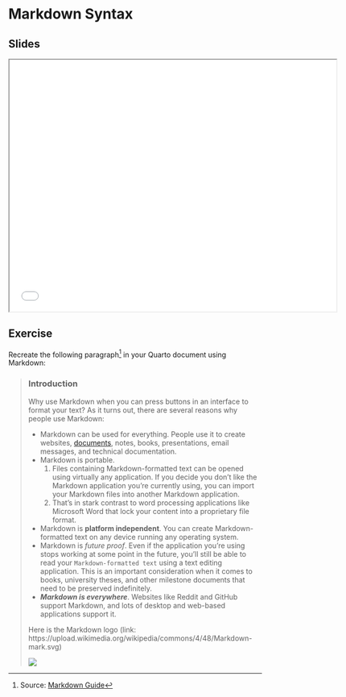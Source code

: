 # Markdown Syntax {.unnumbered}

## Slides

```{=html}
<iframe width="650" height="500" src="slides/writing.html"></iframe>
```

## Exercise

Recreate the following paragraph[^1] in your Quarto document using Markdown:

> ### Introduction
> Why use Markdown when you can press buttons in an interface to format your text? As it turns out, there are several reasons why people use Markdown:
>
> - Markdown can be used for everything. People use it to create websites, [documents](https://www.markdownguide.org/getting-started/#documents), notes, books, presentations, email messages, and technical documentation.
> - Markdown is portable. 
>    1. Files containing Markdown-formatted text can be opened using virtually any application. If you decide you don’t like the Markdown application you’re currently using, you can import your Markdown files into another Markdown application. 
>    2. That’s in stark contrast to word processing applications like Microsoft Word that lock your content into a proprietary file format.
> - Markdown is **platform independent**. You can create Markdown-formatted text on any device running any operating system.
> - Markdown is _future proof_. Even if the application you’re using stops working at some point in the future, you’ll still be able to read your `Markdown-formatted text` using a text editing application. This is an important consideration when it comes to books, university theses, and other milestone documents that need to be preserved indefinitely.
> - ***Markdown is everywhere***. Websites like Reddit and GitHub support Markdown, and lots of desktop and web-based applications support it.
>
> Here is the Markdown logo (link: https://upload.wikimedia.org/wikipedia/commons/4/48/Markdown-mark.svg)
> 
> ![](https://upload.wikimedia.org/wikipedia/commons/4/48/Markdown-mark.svg)

[^1]: Source: [Markdown Guide](https://www.markdownguide.org/getting-started/)